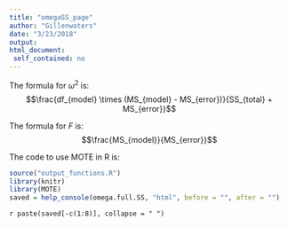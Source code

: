 ```yaml
---
title: "omegaSS_page"
author: "Gillenwaters"
date: "3/23/2018"
output: 
html_document:
 self_contained: no
---
```


The formula for $\omega^2$ is: $$\frac{df_{model} \times (MS_{model} - MS_{error})}{SS_{total} + MS_{error}}$$

The formula for *F* is: $$\frac{MS_{model}}{MS_{error}}$$

The code to use MOTE in R is: 
 
```r
source("output_functions.R")
library(knitr)
library(MOTE)
saved = help_console(omega.full.SS, "html", before = "", after = "")
```
 
`r paste(saved[-c(1:8)], collapse = " ")`